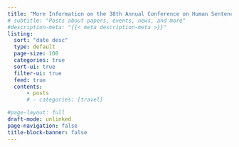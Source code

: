 ```yaml
---
title: "More Information on the 38th Annual Conference on Human Sentence Processing"
# subtitle: "Posts about papers, events, news, and more"
#description-meta: "{{< meta description-meta >}}"
listing:
  sort: "date desc"
  type: default
  page-size: 100
  categories: true
  sort-ui: true
  filter-ui: true
  feed: true
  contents:
      - posts
      # - categories: [travel]

#page-layout: full
draft-mode: unlinked
page-navigation: false
title-block-banner: false
---
```

